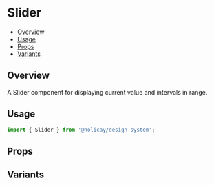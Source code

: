 
<Meta of={SliderStories} />

# Slider

- [Overview](#overview)
- [Usage](#usage)
- [Props](#props)
- [Variants](#variants)

## Overview

A Slider component for displaying current value and intervals in range.

## Usage

```js
import { Slider } from '@holicay/design-system';
```

<Canvas of={SliderStories.Base} />

## Props

<ArgTypes />

## Variants

<Canvas of={SliderStories.Range} layout="centered" />
<Canvas of={SliderStories.RangeWithLabelTooltip} layout="centered" />
<Canvas of={SliderStories.RangeWithTooltip} layout="centered" />